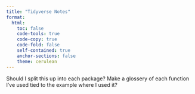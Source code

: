 ```yaml
---
title: "Tidyverse Notes"
format: 
  html:
    toc: false
    code-tools: true  
    code-copy: true
    code-fold: false
    self-contained: true
    anchor-sections: false
    theme: cerulean
---
```


Should I split this up into each package? Make a glossery of each function I've used tied to the example where I used it?